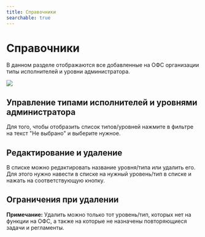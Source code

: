 ```yaml
---
title: Справочники
searchable: true
---
```


# Справочники

В данном разделе отображаются все добавленные на ОФС организации типы исполнителей и уровни администратора.

![](/from-carrot-images/settings_ref.png)

## Управление типами исполнителей и уровнями администратора

Для того, чтобы отобразить список типов/уровней нажмите в фильтре на текст "Не выбрано" и выберите нужное.

## Редактирование и удаление

В списке можно редактировать название уровня/типа или удалить его. Для этого нужно навести в списке на нужный уровень/тип в списке и нажать на соответствующую кнопку.

## Ограничения при удалении

**Примечание:** Удалить можно только тот уровень/тип, которых нет на функции на ОФС, а также на которые не назначены повторяющиеся задачи и регламенты.

